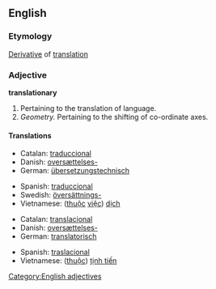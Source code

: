 ==English==

===Etymology===
[[Derivative]] of [[translation]]

===Adjective===
'''translationary'''

# Pertaining to the translation of language.
# ''Geometry.'' Pertaining to the shifting of co-ordinate axes.

====Translations====
{{trans-top|translation of language}}
*Catalan: [[traduccional]]
*Danish: [[oversættelses-]]
*German: [[übersetzungstechnisch]]
{{trans-mid}}
*Spanish: [[traduccional]]
*Swedish: [[översättnings-]]
*Vietnamese: ([[thuộc]] [[việc]]) [[dịch]]
{{trans-bottom}}

{{trans-top|shifting of coordinate axes}}
*Catalan: [[translacional]]
*Danish: [[oversættelses-]]
*German: [[translatorisch]]
{{trans-mid}}
*Spanish: [[traslacional]]
*Vietnamese: ([[thuộc]]) [[tịnh tiến]]
{{trans-bottom}}

[[Category:English adjectives]]